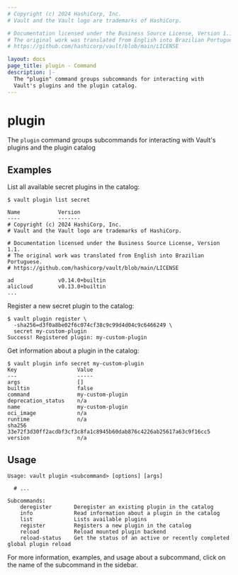 ```yaml
---
# Copyright (c) 2024 HashiCorp, Inc.
# Vault and the Vault logo are trademarks of HashiCorp.

# Documentation licensed under the Business Source License, Version 1.1.
# The original work was translated from English into Brazilian Portuguese.
# https://github.com/hashicorp/vault/blob/main/LICENSE

layout: docs
page_title: plugin - Command
description: |-
  The "plugin" command groups subcommands for interacting with
  Vault's plugins and the plugin catalog.
---
```


# plugin

The `plugin` command groups subcommands for interacting with Vault's plugins and
the plugin catalog

## Examples

List all available secret plugins in the catalog:

```shell-session
$ vault plugin list secret

Name            Version
----            -------
# Copyright (c) 2024 HashiCorp, Inc.
# Vault and the Vault logo are trademarks of HashiCorp.

# Documentation licensed under the Business Source License, Version 1.1.
# The original work was translated from English into Brazilian Portuguese.
# https://github.com/hashicorp/vault/blob/main/LICENSE

ad              v0.14.0+builtin
alicloud        v0.13.0+builtin
...
```

Register a new secret plugin to the catalog:

```shell-session
$ vault plugin register \
  -sha256=d3f0a8be02f6c074cf38c9c99d4d04c9c6466249 \
  secret my-custom-plugin
Success! Registered plugin: my-custom-plugin
```

Get information about a plugin in the catalog:

```shell-session
$ vault plugin info secret my-custom-plugin
Key                   Value
---                   -----
args                  []
builtin               false
command               my-custom-plugin
deprecation_status    n/a
name                  my-custom-plugin
oci_image             n/a
runtime               n/a
sha256                33e72f3d30ff2acdbf3cf3c8fa1c8945b60dab876c4226ab25617a63c9f16cc5
version               n/a
```

## Usage

```text
Usage: vault plugin <subcommand> [options] [args]

  # ...

Subcommands:
    deregister       Deregister an existing plugin in the catalog
    info             Read information about a plugin in the catalog
    list             Lists available plugins
    register         Registers a new plugin in the catalog
    reload           Reload mounted plugin backend
    reload-status    Get the status of an active or recently completed global plugin reload
```

For more information, examples, and usage about a subcommand, click on the name
of the subcommand in the sidebar.
